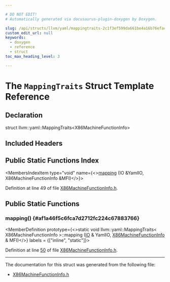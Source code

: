 ```yaml
---

# DO NOT EDIT!
# Automatically generated via docusaurus-plugin-doxygen by Doxygen.

slug: /api/structs/llvm/yaml/mappingtraits-2c1f3ef599da661be4a16b76efac9d4d
custom_edit_url: null
keywords:
  - doxygen
  - reference
  - struct
toc_max_heading_level: 3

---
```





# The `MappingTraits` Struct Template Reference

<DoxygenPage pluginConfig={pluginConfig}>



## Declaration

<CodeBlock>struct llvm::yaml::MappingTraits&lt;X86MachineFunctionInfo&gt;</CodeBlock>

## Included Headers

<IncludesList>
<IncludesListItem
  filePath="Target/X86/X86MachineFunctionInfo.h"
  permalink="/docs/api/files/lib/lib/target/lib/target/x86/x86machinefunctioninfo-h"
  isLocal="true" />
</IncludesList>

## Public Static Functions Index

<MembersIndex>

<MembersIndexItem
  type="void"
  name={<><a href="#af1a46f5c6fca7d2712fc224c67883766">mapping</a> (IO &amp;YamlIO, X86MachineFunctionInfo &amp;MFI)</>}>
</MembersIndexItem>

</MembersIndex>


Definition at line 49 of file <a href="/docs/api/files/lib/lib/target/lib/target/x86/x86machinefunctioninfo-h">X86MachineFunctionInfo.h</a>.

<SectionDefinition>

## Public Static Functions

### mapping() {#af1a46f5c6fca7d2712fc224c67883766}

<MemberDefinition
  prototype={<>static void llvm::yaml::MappingTraits&lt; X86MachineFunctionInfo &gt;::mapping (<a href="/docs/api/classes/llvm/yaml/io">IO</a> &amp; YamlIO, <a href="/docs/api/structs/llvm/yaml/x86machinefunctioninfo">X86MachineFunctionInfo</a> &amp; MFI)</>}
  labels = {["inline", "static"]}>

Definition at line <a href="/docs/api/files/lib/lib/target/lib/target/x86/x86machinefunctioninfo-h/#l00050">50</a> of file <a href="/docs/api/files/lib/lib/target/lib/target/x86/x86machinefunctioninfo-h">X86MachineFunctionInfo.h</a>.
</MemberDefinition>

</SectionDefinition>

<hr/>

The documentation for this struct was generated from the following file:

<ul>
<li><a href="/docs/api/files/lib/lib/target/lib/target/x86/x86machinefunctioninfo-h">X86MachineFunctionInfo.h</a></li>
</ul>

</DoxygenPage>
